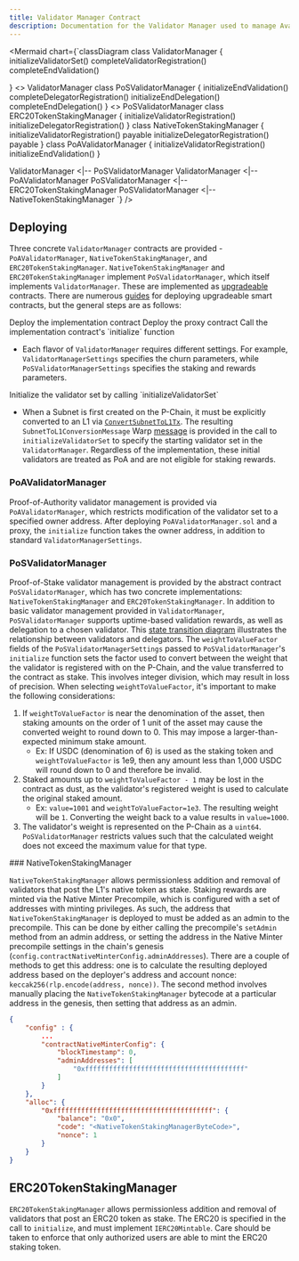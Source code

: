 ```yaml
---
title: Validator Manager Contract
description: Documentation for the Validator Manager used to manage Avalanche L1 validators, as defined in ACP-77.
---
```


<Mermaid chart={`classDiagram
class ValidatorManager {
    initializeValidatorSet()
    completeValidatorRegistration()
    completeEndValidation()

}
<<Abstract>> ValidatorManager
class PoSValidatorManager {
    initializeEndValidation()
    completeDelegatorRegistration()
    initializeEndDelegation()
    completeEndDelegation()
}
<<Abstract>> PoSValidatorManager
class ERC20TokenStakingManager {
    initializeValidatorRegistration()
    initializeDelegatorRegistration()
}
class NativeTokenStakingManager {
    initializeValidatorRegistration() payable
    initializeDelegatorRegistration() payable
}
class PoAValidatorManager {
    initializeValidatorRegistration()
    initializeEndValidation()
}

ValidatorManager <|-- PoSValidatorManager
ValidatorManager <|-- PoAValidatorManager
PoSValidatorManager <|-- ERC20TokenStakingManager
PoSValidatorManager <|-- NativeTokenStakingManager
`} />

## Deploying

Three concrete `ValidatorManager` contracts are provided - `PoAValidatorManager`, `NativeTokenStakingManager`, and `ERC20TokenStakingManager`. `NativeTokenStakingManager` and `ERC20TokenStakingManager` implement `PoSValidatorManager`, which itself implements `ValidatorManager`. These are implemented as [upgradeable](https://github.com/OpenZeppelin/openzeppelin-contracts-upgradeable/blob/main/contracts/proxy/utils/Initializable.sol#L56) contracts. There are numerous [guides](https://blog.chain.link/upgradable-smart-contracts/) for deploying upgradeable smart contracts, but the general steps are as follows:

<Steps>
<Step>
Deploy the implementation contract
</Step>
<Step>
Deploy the proxy contract
</Step>
<Step>
Call the implementation contract's `initialize` function

- Each flavor of `ValidatorManager` requires different settings. For example, `ValidatorManagerSettings` specifies the churn parameters, while `PoSValidatorManagerSettings` specifies the staking and rewards parameters.

</Step>
<Step>
Initialize the validator set by calling `initializeValidatorSet`

- When a Subnet is first created on the P-Chain, it must be explicitly converted to an L1 via [`ConvertSubnetToL1Tx`](https://github.com/avalanche-foundation/ACPs/tree/main/ACPs/77-reinventing-subnets#convertsubnettol1tx). The resulting `SubnetToL1ConversionMessage` Warp [message](https://github.com/avalanche-foundation/ACPs/tree/main/ACPs/77-reinventing-subnets#subnettol1conversionmessage) is provided in the call to `initializeValidatorSet` to specify the starting validator set in the `ValidatorManager`. Regardless of the implementation, these initial validators are treated as PoA and are not eligible for staking rewards.

</Step>
</Steps>

### PoAValidatorManager

Proof-of-Authority validator management is provided via `PoAValidatorManager`, which restricts modification of the validator set to a specified owner address. After deploying `PoAValidatorManager.sol` and a proxy, the `initialize` function takes the owner address, in addition to standard `ValidatorManagerSettings`.

### PoSValidatorManager

Proof-of-Stake validator management is provided by the abstract contract `PoSValidatorManager`, which has two concrete implementations: `NativeTokenStakingManager` and `ERC20TokenStakingManager`. In addition to basic validator management provided in `ValidatorManager`, `PoSValidatorManager` supports uptime-based validation rewards, as well as delegation to a chosen validator. This [state transition diagram](./StateTransition.md) illustrates the relationship between validators and delegators.
<Callout>
The `weightToValueFactor` fields of the `PoSValidatorManagerSettings` passed to `PoSValidatorManager`'s `initialize` function sets the factor used to convert between the weight that the validator is registered with on the P-Chain, and the value transferred to the contract as stake. This involves integer division, which may result in loss of precision. When selecting `weightToValueFactor`, it's important to make the following considerations:

1. If `weightToValueFactor` is near the denomination of the asset, then staking amounts on the order of 1 unit of the asset may cause the converted weight to round down to 0. This may impose a larger-than-expected minimum stake amount.
   - Ex: If USDC (denomination of 6) is used as the staking token and `weightToValueFactor` is 1e9, then any amount less than 1,000 USDC will round down to 0 and therefore be invalid.
2. Staked amounts up to `weightToValueFactor - 1` may be lost in the contract as dust, as the validator's registered weight is used to calculate the original staked amount.
   - Ex: `value=1001` and `weightToValueFactor=1e3`. The resulting weight will be `1`. Converting the weight back to a value results in `value=1000`.
3. The validator's weight is represented on the P-Chain as a `uint64`. `PoSValidatorManager` restricts values such that the calculated weight does not exceed the maximum value for that type.
</Callout>
### NativeTokenStakingManager

`NativeTokenStakingManager` allows permissionless addition and removal of validators that post the L1's native token as stake. Staking rewards are minted via the Native Minter Precompile, which is configured with a set of addresses with minting privileges. As such, the address that `NativeTokenStakingManager` is deployed to must be added as an admin to the precompile. This can be done by either calling the precompile's `setAdmin` method from an admin address, or setting the address in the Native Minter precompile settings in the chain's genesis (`config.contractNativeMinterConfig.adminAddresses`). There are a couple of methods to get this address: one is to calculate the resulting deployed address based on the deployer's address and account nonce: `keccak256(rlp.encode(address, nonce))`. The second method involves manually placing the `NativeTokenStakingManager` bytecode at a particular address in the genesis, then setting that address as an admin.

```json
{
    "config" : {
        ...
        "contractNativeMinterConfig": {
            "blockTimestamp": 0,
            "adminAddresses": [
                "0xffffffffffffffffffffffffffffffffffffffff"
            ]
        }
    },
    "alloc": {
        "0xffffffffffffffffffffffffffffffffffffffff": {
            "balance": "0x0",
            "code": "<NativeTokenStakingManagerByteCode>",
            "nonce": 1
        }
    }
}
```

## ERC20TokenStakingManager

`ERC20TokenStakingManager` allows permissionless addition and removal of validators that post an ERC20 token as stake. The ERC20 is specified in the call to `initialize`, and must implement `IERC20Mintable`. Care should be taken to enforce that only authorized users are able to mint the ERC20 staking token.
